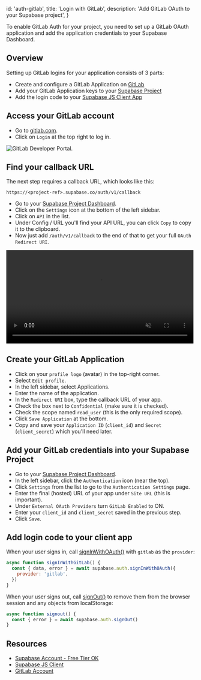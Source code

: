 
  id: 'auth-gitlab',
  title: 'Login with GitLab',
  description: 'Add GitLab OAuth to your Supabase project',
}

To enable GitLab Auth for your project, you need to set up a GitLab OAuth application and add the application credentials to your Supabase Dashboard.

## Overview

Setting up GitLab logins for your application consists of 3 parts:

- Create and configure a GitLab Application on [GitLab](https://gitlab.com)
- Add your GitLab Application keys to your [Supabase Project](https://app.supabase.com)
- Add the login code to your [Supabase JS Client App](https://github.com/supabase/supabase-js)

## Access your GitLab account

- Go to [gitlab.com](https://gitlab.com).
- Click on `Login` at the top right to log in.

![GitLab Developer Portal.](/docs/img/guides/auth-gitlab/gitlab-portal.png)

## Find your callback URL

The next step requires a callback URL, which looks like this:

`https://<project-ref>.supabase.co/auth/v1/callback`

- Go to your [Supabase Project Dashboard](https://app.supabase.com).
- Click on the `Settings` icon at the bottom of the left sidebar.
- Click on `API` in the list.
- Under Config / URL you'll find your API URL, you can click `Copy` to copy it to the clipboard.
- Now just add `/auth/v1/callback` to the end of that to get your full `OAuth Redirect URI`.

<video width="99%" muted playsInline controls="true">
  <source src="/docs/videos/api/api-url-and-key.mp4" type="video/mp4" muted playsInline />
</video>

## Create your GitLab Application

- Click on your `profile logo` (avatar) in the top-right corner.
- Select `Edit profile`.
- In the left sidebar, select Applications.
- Enter the name of the application.
- In the `Redirect URI` box, type the callback URL of your app.
- Check the box next to `Confidential` (make sure it is checked).
- Check the scope named `read_user` (this is the only required scope).
- Click `Save Application` at the bottom.
- Copy and save your `Application ID` (`client_id`) and `Secret` (`client_secret`) which you'll need later.

## Add your GitLab credentials into your Supabase Project

- Go to your [Supabase Project Dashboard](https://app.supabase.com).
- In the left sidebar, click the `Authentication` icon (near the top).
- Click `Settings` from the list to go to the `Authentication Settings` page.
- Enter the final (hosted) URL of your app under `Site URL` (this is important).
- Under `External OAuth Providers` turn `GitLab Enabled` to ON.
- Enter your `client_id` and `client_secret` saved in the previous step.
- Click `Save`.

## Add login code to your client app

When your user signs in, call [signInWithOAuth()](/docs/reference/javascript/auth-signinwithoauth) with `gitlab` as the `provider`:

```js
async function signInWithGitLab() {
  const { data, error } = await supabase.auth.signInWithOAuth({
    provider: 'gitlab',
  })
}
```

When your user signs out, call [signOut()](/docs/reference/javascript/auth-signout) to remove them from the browser session and any objects from localStorage:

```js
async function signout() {
  const { error } = await supabase.auth.signOut()
}
```

## Resources

- [Supabase Account - Free Tier OK](https://supabase.com)
- [Supabase JS Client](https://github.com/supabase/supabase-js)
- [GitLab Account](https://gitlab.com)


